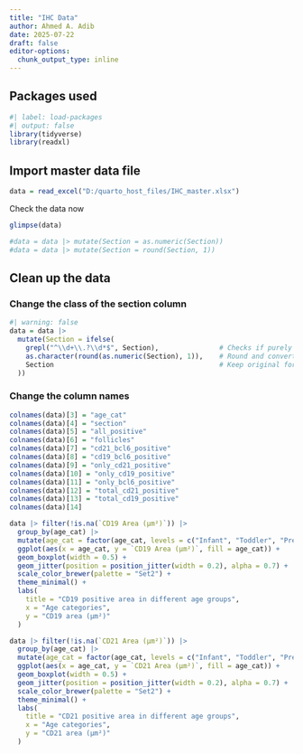 ```yaml
---
title: "IHC Data"
author: Ahmed A. Adib
date: 2025-07-22
draft: false
editor-options:
  chunk_output_type: inline
---
```


## Packages used

```r
#| label: load-packages
#| output: false
library(tidyverse)
library(readxl)
```

## Import master data file

```r
data = read_excel("D:/quarto_host_files/IHC_master.xlsx")
```

Check the data now

```r
glimpse(data)
```

```r
#data = data |> mutate(Section = as.numeric(Section))
#data = data |> mutate(Section = round(Section, 1))
```

## Clean up the data

### Change the class of the section column

```r
#| warning: false
data = data |>
  mutate(Section = ifelse(
    grepl("^\\d+\\.?\\d*$", Section),               # Checks if purely numeric (integer or decimal)
    as.character(round(as.numeric(Section), 1)),    # Round and convert back to character
    Section                                         # Keep original for non-numeric entries
  ))
```


### Change the column names

```r
colnames(data)[3] = "age_cat"
colnames(data)[4] = "section"
colnames(data)[5] = "all_positive"
colnames(data)[6] = "follicles"
colnames(data)[7] = "cd21_bcl6_positive"
colnames(data)[8] = "cd19_bcl6_positive"
colnames(data)[9] = "only_cd21_positive"
colnames(data)[10] = "only_cd19_positive"
colnames(data)[11] = "only_bcl6_positive"
colnames(data)[12] = "total_cd21_positive"
colnames(data)[13] = "total_cd19_positive"
colnames(data)[14]
```




```r
data |> filter(!is.na(`CD19 Area (μm²)`)) |>
  group_by(age_cat) |>
  mutate(age_cat = factor(age_cat, levels = c("Infant", "Toddler", "Pre-pubertal", "Peri-pubertal"))) |>
  ggplot(aes(x = age_cat, y = `CD19 Area (μm²)`, fill = age_cat)) +
  geom_boxplot(width = 0.5) +
  geom_jitter(position = position_jitter(width = 0.2), alpha = 0.7) +
  scale_color_brewer(palette = "Set2") +
  theme_minimal() +
  labs(
    title = "CD19 positive area in different age groups",
    x = "Age categories",
    y = "CD19 area (μm²)"
  )
```



```r
data |> filter(!is.na(`CD21 Area (μm²)`)) |>
  group_by(age_cat) |>
  mutate(age_cat = factor(age_cat, levels = c("Infant", "Toddler", "Pre-pubertal", "Peri-pubertal"))) |>
  ggplot(aes(x = age_cat, y = `CD21 Area (μm²)`, fill = age_cat)) +
  geom_boxplot(width = 0.5) +
  geom_jitter(position = position_jitter(width = 0.2), alpha = 0.7) +
  scale_color_brewer(palette = "Set2") +
  theme_minimal() +
  labs(
    title = "CD21 positive area in different age groups",
    x = "Age categories",
    y = "CD21 area (μm²)"
  )
```




